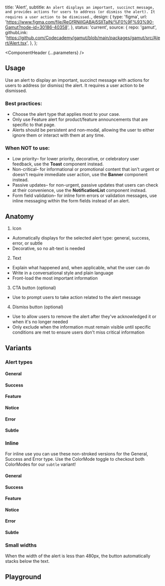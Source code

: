 


  title: 'Alert',
  subtitle: `An alert displays an important, succinct message, and provides actions for users to address (or dismiss the alert). It requires a user action to be dismissed.`,
  design: {
    type: 'figma',
    url: 'https://www.figma.com/file/ReGfRNillGABAj5SlITalN/%F0%9F%93%90-Gamut?node-id=30186-40358',
  },
  status: 'current',
  source: {
    repo: 'gamut',
    githubLink:
      'https://github.com/Codecademy/gamut/blob/main/packages/gamut/src/Alert/Alert.tsx',
  },
};

<Meta of={AlertStories} />

<ComponentHeader {...parameters} />

## Usage

Use an alert to display an important, succinct message with actions for users to address (or dismiss) the alert. It requires a user action to be dismissed.

### Best practices:

- Choose the alert type that applies most to your case.
- Only use Feature alert for product/feature announcements that are specific to that page.
- Alerts should be persistent and non-modal, allowing the user to either ignore them or interact with them at any time.

### When NOT to use:

- Low priority– for lower priority, decorative, or celebratory user feedback, use the **Toast** component instead.
- Non-critical– for informational or promotional content that isn't urgent or doesn't require immediate user action, use the **Banner** component instead.
- Passive updates– for non-urgent, passive updates that users can check at their convenience, use the **NotificationList** component instead.
- Form field validation– for inline form errors or validation messages, use inline messaging within the form fields instead of an alert.

## Anatomy

<ImageWrapper src="./molecules/alertAnatomy.png" alt="Alert Anatomy diagram" />

1. Icon

- Automatically displays for the selected alert type: general, success, error, or subtle
- Decorative, so no alt-text is needed

2. Text

- Explain what happened and, when applicable, what the user can do
- Write in a conversational style and plain language
- Front-load the most important information

3. CTA button (optional)

- Use to prompt users to take action related to the alert message

4. Dismiss button (optional)

- Use to allow users to remove the alert after they've acknowledged it or when it's no longer needed
- Only exclude when the information must remain visible until specific conditions are met to ensure users don't miss critical information

## Variants

### Alert types

#### General

<Canvas of={AlertStories.General} />

#### Success

<Canvas of={AlertStories.Success} />

#### Feature

<Canvas of={AlertStories.Feature} />

#### Notice

<Canvas of={AlertStories.Notice} />

#### Error

<Canvas of={AlertStories.Error} />

#### Subtle

<Canvas of={AlertStories.Subtle} />

### Inline

For inline use you can use these non-stroked versions for the General, Success and Error type. Use the ColorMode toggle to checkout both ColorModes for our `subtle` variant!

#### General

<Canvas of={AlertStories.GeneralInline} />

#### Success

<Canvas of={AlertStories.SuccessInline} />

#### Feature

<Canvas of={AlertStories.FeatureInline} />

#### Notice

<Canvas of={AlertStories.NoticeInline} />

#### Error

<Canvas of={AlertStories.ErrorInline} />

#### Subtle

<Canvas of={AlertStories.SubtleInline} />

### Small widths

When the width of the alert is less than 480px, the button automatically stacks below the text.

<Canvas of={AlertStories.SmallWidth} />

## Playground

<Canvas sourceState="shown" of={AlertStories.Default} />

<Controls />
